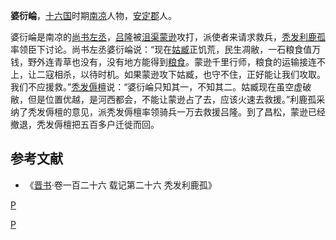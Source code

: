 '''婆衍崘'''，[[十六国|十六国]]时期[[南凉|南凉]]人物，[[安定郡|安定郡]]人。

婆衍崘是南凉的[[尚书左丞|尚书左丞]]，[[吕隆|吕隆]]被[[沮渠蒙逊|沮渠蒙逊]]攻打，派使者来请求救兵，[[秃发利鹿孤|秃发利鹿孤]]率领臣下讨论。尚书左丞婆衍崘说：“现在[[姑臧|姑臧]]正饥荒，民生凋敝，一石粮食值万钱，野外连青草也没有，没有地方能得到[[粮食|粮食]]。蒙逊千里行师，粮食的运输接连不上，让二寇相杀，以待时机。如果蒙逊攻下姑臧，也守不住，正好能让我们攻取。我们不应援救。”[[秃发傉檀|秃发傉檀]]说：“婆衍崘只知其一，不知其二。姑臧现在虽空虚破敝，但是位置优越，是河西都会，不能让蒙逊占了去，应该火速去救援。”利鹿孤采纳了秃发傉檀的意见，派秃发傉檀率领骑兵一万去救援吕隆。到了昌松，蒙逊已经撤退，秃发傉檀把五百多户迁徙而回。
==参考文献==
*《[[晋书|晋书]]·卷一百二十六 载记第二十六 秃发利鹿孤》
[[分类:南凉官员|P]]
[[Category:尚书省官员|P]]